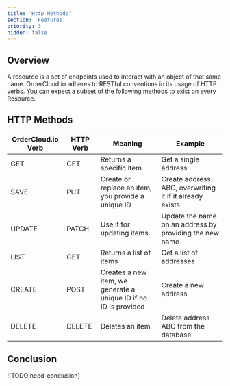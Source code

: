 ```yaml
---
title: 'Http Methods'
section: 'Features'
priority: 3
hidden: false
---
```


<!--- Might move as part of "Conventions", keeping here for now  --->

## Overview

A resource is a set of endpoints used to interact with an object of that same name. OrderCloud.io adheres to RESTful conventions in its usage of HTTP verbs. You can expect a subset of the following methods to exist on every Resource.

## HTTP Methods

| OrderCloud.io Verb | HTTP Verb | Meaning                                                          | Example                                                 |
| ------------------ | --------- | ---------------------------------------------------------------- | ------------------------------------------------------- |
| GET                | GET       | Returns a specific item                                          | Get a single address                                    |
| SAVE               | PUT       | Create or replace an item, you provide a unique ID               | Create address ABC, overwriting it if it already exists |
| UPDATE             | PATCH     | Use it for updating items                                        | Update the name on an address by providing the new name |
| LIST               | GET       | Returns a list of items                                          | Get a list of addresses                                 |
| CREATE             | POST      | Creates a new item, we generate a unique ID if no ID is provided | Create a new address                                    |
| DELETE             | DELETE    | Deletes an item                                                  | Delete address ABC from the database                    |

## Conclusion

![TODO:need-conclusion]
